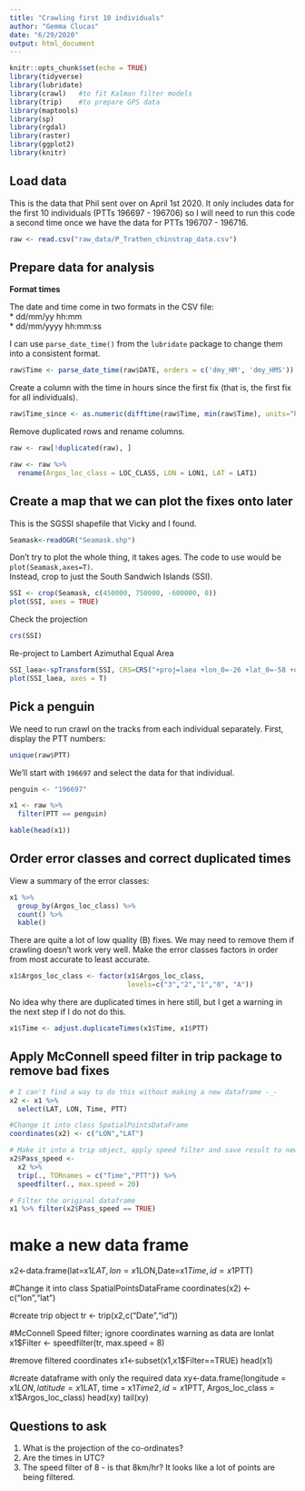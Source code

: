```yaml
---
title: "Crawling first 10 individuals"
author: "Gemma Clucas"
date: "6/29/2020"
output: html_document
---
```


```r
knitr::opts_chunk$set(echo = TRUE)
library(tidyverse)
library(lubridate)
library(crawl)   #to fit Kalman filter models
library(trip)    #to prepare GPS data
library(maptools)
library(sp)
library(rgdal)
library(raster)
library(ggplot2)
library(knitr)
```

## Load data

This is the data that Phil sent over on April 1st 2020. It only includes data for the first 10 individuals (PTTs 196697 - 196706) so I will need to run this code a second time once we have the data for PTTs 196707 - 196716.

```r
raw <- read.csv("raw_data/P_Trathen_chinstrap_data.csv")
```

## Prepare data for analysis

**Format times**  

The date and time come in two formats in the CSV file:  
* dd/mm/yy hh:mm  
* dd/mm/yyyy hh:mm:ss  

I can use ```parse_date_time()``` from the ```lubridate``` package to change them into a consistent format.

```r
raw$Time <- parse_date_time(raw$DATE, orders = c('dmy_HM', 'dmy_HMS'))
```

Create a column with the time in hours since the first fix (that is, the first fix for all individuals).
```r
raw$Time_since <- as.numeric(difftime(raw$Time, min(raw$Time), units="hours"))
```


Remove duplicated rows and rename columns.
```r
raw <- raw[!duplicated(raw), ]

raw <- raw %>% 
  rename(Argos_loc_class = LOC_CLASS, LON = LON1, LAT = LAT1)


```

## Create a map that we can plot the fixes onto later

This is the SGSSI shapefile that Vicky and I found.
```r
Seamask<-readOGR("Seamask.shp")
```

Don't try to plot the whole thing, it takes ages. The code to use would be ```plot(Seamask,axes=T)```.  
Instead, crop to just the South Sandwich Islands (SSI).

```r
SSI <- crop(Seamask, c(450000, 750000, -600000, 0))
plot(SSI, axes = TRUE)
```

Check the projection
```r
crs(SSI)
```

Re-project to Lambert Azimuthal Equal Area
```r
SSI_laea<-spTransform(SSI, CRS=CRS("+proj=laea +lon_0=-26 +lat_0=-58 +units=m"))
plot(SSI_laea, axes = T)
```


## Pick a penguin

We need to run crawl on the tracks from each individual separately. First, display the PTT numbers:
```r
unique(raw$PTT)
```

We'll start with ```196697``` and select the data for that individual.
```r

penguin <- "196697"

x1 <- raw %>%
  filter(PTT == penguin)

kable(head(x1))
```

## Order error classes and correct duplicated times

View a summary of the error classes:
```r
x1 %>% 
  group_by(Argos_loc_class) %>% 
  count() %>% 
  kable()
```

There are quite a lot of low quality (B) fixes. We may need to remove them if crawling doesn't work very well. Make the error classes factors in order from most accurate to least accurate.

```r
x1$Argos_loc_class <- factor(x1$Argos_loc_class,  
                             levels=c("3","2","1","0", "A")) 
```

No idea why there are duplicated times in here still, but I get a warning in the next step if I do not do this.
```r
x1$Time <- adjust.duplicateTimes(x1$Time, x1$PTT)
```


## Apply McConnell speed filter in trip package to remove bad fixes

```r
# I can't find a way to do this without making a new dataframe -_-
x2 <- x1 %>% 
  select(LAT, LON, Time, PTT) 

#Change it into class SpatialPointsDataFrame 
coordinates(x2) <- c("LON","LAT")

# Make it into a trip object, apply speed filter and save result to new variable called Pass_speed
x2$Pass_speed <- 
  x2 %>% 
  trip(., TORnames = c("Time","PTT")) %>% 
  speedfilter(., max.speed = 20) 

# Filter the original dataframe
x1 %>% filter(x2$Pass_speed == TRUE)
```

# make a new data frame
x2<-data.frame(lat=x1$LAT,lon=x1$LON,Date=x1$Time,id=x1$PTT)

#Change it into class SpatialPointsDataFrame 
coordinates(x2) <- c("lon","lat")

#create trip object
tr <- trip(x2,c("Date","id"))

#McConnell Speed filter; ignore coordinates warning as data are lonlat
x1$Filter <- speedfilter(tr, max.speed = 8)

#remove filtered coordinates
x1<-subset(x1,x1$Filter==TRUE)
head(x1)

#create dataframe with only the required data
xy<-data.frame(longitude = x1$LON, latitude = x1$LAT, time = x1$Time2, id = x1$PTT,
               Argos_loc_class = x1$Argos_loc_class)
head(xy)
tail(xy)



## Questions to ask

1. What is the projection of the co-ordinates?
2. Are the times in UTC?
3. The speed filter of 8 - is that 8km/hr? It looks like a lot of points are being filtered.
